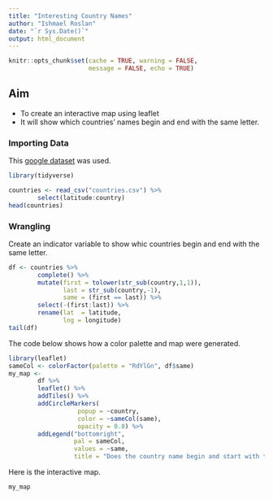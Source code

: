 ```yaml
---
title: "Interesting Country Names"
author: "Ishmael Roslan"
date: "`r Sys.Date()`"
output: html_document
---
```


```r
knitr::opts_chunk$set(cache = TRUE, warning = FALSE,
                      message = FALSE, echo = TRUE)
```
## Aim
* To create an interactive map using leaflet
* It will show which countries' names begin and end with the same letter.

### Importing Data

This [google dataset](https://developers.google.com/public-data/docs/canonical/countries_csv) was used.

```r
library(tidyverse)

countries <- read_csv("countries.csv") %>%
        select(latitude:country)
head(countries)
```

### Wrangling

Create an indicator variable to show whic countries begin and end with the same letter.
```r
df <- countries %>%
        complete() %>%
        mutate(first = tolower(str_sub(country,1,1)),
               last = str_sub(country,-1),
               same = (first == last)) %>%
        select(-(first:last)) %>%
        rename(lat  = latitude,
               lng = longitude)
tail(df)
```

The code below shows how a color palette and map were generated.

```r
library(leaflet)
sameCol <- colorFactor(palette = "RdYlGn", df$same)
my_map <-
        df %>%
        leaflet() %>%
        addTiles() %>%
        addCircleMarkers(
                   popup = ~country,
                   color = ~sameCol(same),
                   opacity = 0.8) %>%
        addLegend("bottomright",
                  pal = sameCol,
                  values = ~same,
                  title = "Does the country name begin and start with the same letter?")
```

Here is the interactive map.

```r
my_map
```

